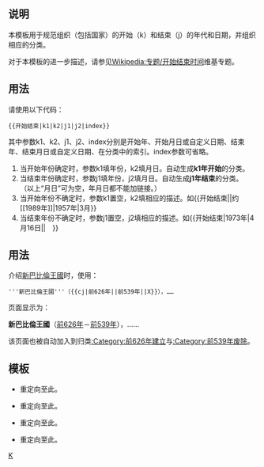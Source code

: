 <includeonly><!-- 在這裡加入模板的保護標識 -->{{esoteric}}</includeonly><noinclude>{{template doc page viewed directly}}</noinclude>
<!-- 在本行下編輯模板說明 -->
==说明==
本模板用于规范组织（包括国家）的开始（k）和结束（j）的年代和日期，并组织相应的分类。

对于本模板的进一步描述，请参见[[Wikipedia:专题/开始结束时间]]维基专题。

==用法==
请使用以下代码：
<pre>{{开始结束|k1|k2|j1|j2|index}}</pre>
其中参数k1、k2、j1、j2、index分别是开始年、开始月日或自定义日期、结束年、结束月日或自定义日期、在分类中的索引。index参数可省略。
#当开始年份确定时，参数k1填年份，k2填月日。自动生成'''k1年开始'''的分类。
#当结束年份确定时，参数j1填年份，j2填月日。自动生成'''j1年结束'''的分类。<br />（以上“月日”可为空，年月日都不能加链接。）
#当开始年份不确定时，参数k1置空，k2填相应的描述。如<nowiki>{{开始结束||约[[1989年]]|1957年|3月}}</nowiki>
#当结束年份不确定时，参数j1置空，j2填相应的描述。如<nowiki>{{开始结束|1973年|4月16日||　}}</nowiki>
==用法==
介绍[[新巴比倫王國]]时，使用：
<pre>'''新巴比倫王國'''（{{cj|前626年||前539年||X}}），……</pre>
页面显示为：

'''新巴比倫王國'''（[[前626年]]－[[前539年]]），……<!-- 为避免本doc也被加入分类[[:Category:前626年建立]]，更改显示代码。 -->

该页面也被自动加入到归类[[:Category:前626年建立]]与[[:Category:前539年废除]]。

==模板==
* {{tl|cj}}重定向至此。
* {{tl|kj}}重定向至此。
* {{tl|成结}}重定向至此。
* {{tl|开结}}重定向至此。
<includeonly>
<!-- 本行下加入模板的分類 -->
[[Category:生卒模板|K]]
<!-- 本行下加入模板的跨語言鏈接 -->

</includeonly>